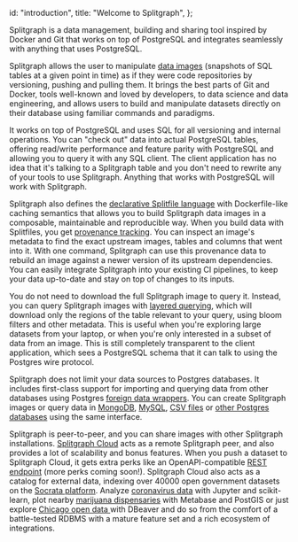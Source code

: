   id: "introduction",
  title: "Welcome to Splitgraph",
};

Splitgraph is a data management, building and sharing tool inspired by Docker and Git that works on top of PostgreSQL and integrates seamlessly with anything that uses PostgreSQL.

Splitgraph allows the user to manipulate [data images](../concepts/images) (snapshots of SQL tables at a given point in time) as if they
were code repositories by versioning, pushing and pulling them. It brings the best parts of Git and Docker, tools well-known and loved by developers, to data science and data engineering, and allows users to build and manipulate datasets directly on their database using familiar commands and paradigms.

It works on top of PostgreSQL and uses SQL for all versioning and internal operations. You can "check out" data into actual PostgreSQL tables, offering read/write performance and feature parity with PostgreSQL and allowing you to query it with any SQL client. The client application has no idea that it's talking to a Splitgraph table and you don't need to rewrite any of your tools to use Splitgraph. Anything that works with PostgreSQL will work with Splitgraph.

Splitgraph also defines the [declarative Splitfile language](../concepts/splitfiles) with Dockerfile-like caching semantics that allows you to build Splitgraph data images in a composable, maintainable and reproducible way. When you build data with Splitfiles, you get [provenance tracking](../working-with-data/inspecting-provenance). You can inspect an image's metadata to find the exact upstream images, tables and columns that went into it. With one command, Splitgraph can use this provenance data to rebuild an image against a newer version of its upstream dependencies. You can easily integrate Splitgraph into your existing CI pipelines, to keep your data up-to-date and stay on top of changes to its inputs.

You do not need to download the full Splitgraph image to query it. Instead, you can query Splitgraph images with [layered querying](../large-datasets/layered-querying), which will download only the regions of the table relevant to your query, using bloom filters and other metadata. This is useful when you're exploring large datasets from your laptop, or when you're only interested in a subset of data from an image. This is still completely transparent to the client application, which sees a PostgreSQL schema that it can talk to using the Postgres wire protocol.

Splitgraph does not limit your data sources to Postgres databases. It includes first-class support for importing and querying data from other databases using Postgres [foreign data wrappers](../ingesting-data/foreign-data-wrappers/introduction). You can create Splitgraph images or query data in [MongoDB](../ingesting-data/foreign-data-wrappers/load-mongo-collections),
[MySQL](../ingesting-data/foreign-data-wrappers/load-mysql-tables),
[CSV files](../ingesting-data/load-csv-files) or [other Postgres databases](../ingesting-data/foreign-data-wrappers/load-postgres-tables) using the same interface.

Splitgraph is peer-to-peer, and you can share images with other Splitgraph installations. [Splitgraph Cloud](../splitgraph-cloud/introduction) acts as a remote Splitgraph peer, and also provides a lot of scalability and bonus features. When you push a dataset to Splitgraph Cloud, it gets extra perks like an OpenAPI-compatible [REST endpoint](../splitgraph-cloud/publish-rest-api) (more perks coming soon!). Splitgraph Cloud also acts as a catalog for external data, indexing over 40000 open government datasets on the [Socrata platform](https://www.tylertech.com/products/socrata). Analyze [coronavirus data](https://www.splitgraph.com/cdc-gov/provisional-covid19-death-counts-by-sex-age-and-9bhg-hcku) with Jupyter and scikit-learn, plot nearby [marijuana dispensaries](https://www.splitgraph.com/colorado-gov/licensed-marijuana-businesses-in-colorado-sqs8-2un5) with Metabase and PostGIS or just explore [Chicago open data ](https://www.splitgraph.com/docs/ingesting-data/socrata) with DBeaver and do so from the comfort of a battle-tested RDBMS with a mature feature set and a rich ecosystem of integrations.
